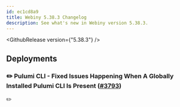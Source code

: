 ```yaml
---
id: ec1cd8a9
title: Webiny 5.38.3 Changelog
description: See what's new in Webiny version 5.38.3.
---
```


<GithubRelease version={"5.38.3"} />

## Deployments

### ✏️ Pulumi CLI - Fixed Issues Happening When A Globally Installed Pulumi CLI Is Present ([#3793](https://github.com/webiny/webiny-js/pull/3793))

✏️
